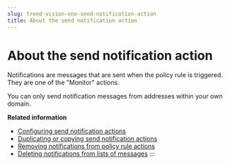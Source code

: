 ```yaml
---
slug: trend-vision-one-send-notification-action
title: About the send notification action
---
```

# About the send notification action

Notifications are messages that are sent when the policy rule is triggered. They are one of the "Monitor" actions.

You can only send notification messages from addresses within your own domain.

**Related information**

- [Configuring send notification actions](config-send-notification.mdx)
- [Duplicating or copying send notification actions](duplicating-notification-actions.mdx)
- [Removing notifications from policy rule actions](removing-notifications-rule-actions.mdx)
- [Deleting notifications from lists of messages](delete-notify-lists.mdx)
:::
